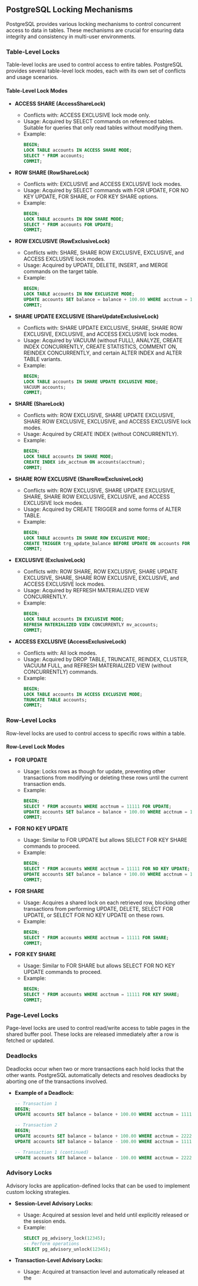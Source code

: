 ## PostgreSQL Locking Mechanisms

PostgreSQL provides various locking mechanisms to control concurrent access to data in tables. These mechanisms are crucial for ensuring data integrity and consistency in multi-user environments.

### Table-Level Locks

Table-level locks are used to control access to entire tables. PostgreSQL provides several table-level lock modes, each with its own set of conflicts and usage scenarios.

#### Table-Level Lock Modes

- **ACCESS SHARE (AccessShareLock)**

  - Conflicts with: ACCESS EXCLUSIVE lock mode only.
  - Usage: Acquired by SELECT commands on referenced tables. Suitable for queries that only read tables without modifying them.
  - Example:
    ```sql
    BEGIN;
    LOCK TABLE accounts IN ACCESS SHARE MODE;
    SELECT * FROM accounts;
    COMMIT;
    ```

- **ROW SHARE (RowShareLock)**

  - Conflicts with: EXCLUSIVE and ACCESS EXCLUSIVE lock modes.
  - Usage: Acquired by SELECT commands with FOR UPDATE, FOR NO KEY UPDATE, FOR SHARE, or FOR KEY SHARE options.
  - Example:
    ```sql
    BEGIN;
    LOCK TABLE accounts IN ROW SHARE MODE;
    SELECT * FROM accounts FOR UPDATE;
    COMMIT;
    ```

- **ROW EXCLUSIVE (RowExclusiveLock)**

  - Conflicts with: SHARE, SHARE ROW EXCLUSIVE, EXCLUSIVE, and ACCESS EXCLUSIVE lock modes.
  - Usage: Acquired by UPDATE, DELETE, INSERT, and MERGE commands on the target table.
  - Example:
    ```sql
    BEGIN;
    LOCK TABLE accounts IN ROW EXCLUSIVE MODE;
    UPDATE accounts SET balance = balance + 100.00 WHERE acctnum = 11111;
    COMMIT;
    ```

- **SHARE UPDATE EXCLUSIVE (ShareUpdateExclusiveLock)**

  - Conflicts with: SHARE UPDATE EXCLUSIVE, SHARE, SHARE ROW EXCLUSIVE, EXCLUSIVE, and ACCESS EXCLUSIVE lock modes.
  - Usage: Acquired by VACUUM (without FULL), ANALYZE, CREATE INDEX CONCURRENTLY, CREATE STATISTICS, COMMENT ON, REINDEX CONCURRENTLY, and certain ALTER INDEX and ALTER TABLE variants.
  - Example:
    ```sql
    BEGIN;
    LOCK TABLE accounts IN SHARE UPDATE EXCLUSIVE MODE;
    VACUUM accounts;
    COMMIT;
    ```

- **SHARE (ShareLock)**

  - Conflicts with: ROW EXCLUSIVE, SHARE UPDATE EXCLUSIVE, SHARE ROW EXCLUSIVE, EXCLUSIVE, and ACCESS EXCLUSIVE lock modes.
  - Usage: Acquired by CREATE INDEX (without CONCURRENTLY).
  - Example:
    ```sql
    BEGIN;
    LOCK TABLE accounts IN SHARE MODE;
    CREATE INDEX idx_acctnum ON accounts(acctnum);
    COMMIT;
    ```

- **SHARE ROW EXCLUSIVE (ShareRowExclusiveLock)**

  - Conflicts with: ROW EXCLUSIVE, SHARE UPDATE EXCLUSIVE, SHARE, SHARE ROW EXCLUSIVE, EXCLUSIVE, and ACCESS EXCLUSIVE lock modes.
  - Usage: Acquired by CREATE TRIGGER and some forms of ALTER TABLE.
  - Example:
    ```sql
    BEGIN;
    LOCK TABLE accounts IN SHARE ROW EXCLUSIVE MODE;
    CREATE TRIGGER trg_update_balance BEFORE UPDATE ON accounts FOR EACH ROW EXECUTE FUNCTION update_balance();
    COMMIT;
    ```

- **EXCLUSIVE (ExclusiveLock)**

  - Conflicts with: ROW SHARE, ROW EXCLUSIVE, SHARE UPDATE EXCLUSIVE, SHARE, SHARE ROW EXCLUSIVE, EXCLUSIVE, and ACCESS EXCLUSIVE lock modes.
  - Usage: Acquired by REFRESH MATERIALIZED VIEW CONCURRENTLY.
  - Example:
    ```sql
    BEGIN;
    LOCK TABLE accounts IN EXCLUSIVE MODE;
    REFRESH MATERIALIZED VIEW CONCURRENTLY mv_accounts;
    COMMIT;
    ```

- **ACCESS EXCLUSIVE (AccessExclusiveLock)**
  - Conflicts with: All lock modes.
  - Usage: Acquired by DROP TABLE, TRUNCATE, REINDEX, CLUSTER, VACUUM FULL, and REFRESH MATERIALIZED VIEW (without CONCURRENTLY) commands.
  - Example:
    ```sql
    BEGIN;
    LOCK TABLE accounts IN ACCESS EXCLUSIVE MODE;
    TRUNCATE TABLE accounts;
    COMMIT;
    ```

### Row-Level Locks

Row-level locks are used to control access to specific rows within a table.

#### Row-Level Lock Modes

- **FOR UPDATE**

  - Usage: Locks rows as though for update, preventing other transactions from modifying or deleting these rows until the current transaction ends.
  - Example:
    ```sql
    BEGIN;
    SELECT * FROM accounts WHERE acctnum = 11111 FOR UPDATE;
    UPDATE accounts SET balance = balance + 100.00 WHERE acctnum = 11111;
    COMMIT;
    ```

- **FOR NO KEY UPDATE**

  - Usage: Similar to FOR UPDATE but allows SELECT FOR KEY SHARE commands to proceed.
  - Example:
    ```sql
    BEGIN;
    SELECT * FROM accounts WHERE acctnum = 11111 FOR NO KEY UPDATE;
    UPDATE accounts SET balance = balance + 100.00 WHERE acctnum = 11111;
    COMMIT;
    ```

- **FOR SHARE**

  - Usage: Acquires a shared lock on each retrieved row, blocking other transactions from performing UPDATE, DELETE, SELECT FOR UPDATE, or SELECT FOR NO KEY UPDATE on these rows.
  - Example:
    ```sql
    BEGIN;
    SELECT * FROM accounts WHERE acctnum = 11111 FOR SHARE;
    COMMIT;
    ```

- **FOR KEY SHARE**
  - Usage: Similar to FOR SHARE but allows SELECT FOR NO KEY UPDATE commands to proceed.
  - Example:
    ```sql
    BEGIN;
    SELECT * FROM accounts WHERE acctnum = 11111 FOR KEY SHARE;
    COMMIT;
    ```

### Page-Level Locks

Page-level locks are used to control read/write access to table pages in the shared buffer pool. These locks are released immediately after a row is fetched or updated.

### Deadlocks

Deadlocks occur when two or more transactions each hold locks that the other wants. PostgreSQL automatically detects and resolves deadlocks by aborting one of the transactions involved.

- **Example of a Deadlock:**

  ```sql
  -- Transaction 1
  BEGIN;
  UPDATE accounts SET balance = balance + 100.00 WHERE acctnum = 11111;

  -- Transaction 2
  BEGIN;
  UPDATE accounts SET balance = balance + 100.00 WHERE acctnum = 22222;
  UPDATE accounts SET balance = balance - 100.00 WHERE acctnum = 11111;

  -- Transaction 1 (continued)
  UPDATE accounts SET balance = balance - 100.00 WHERE acctnum = 22222;
  ```

### Advisory Locks

Advisory locks are application-defined locks that can be used to implement custom locking strategies.

- **Session-Level Advisory Locks:**

  - Usage: Acquired at session level and held until explicitly released or the session ends.
  - Example:
    ```sql
    SELECT pg_advisory_lock(12345);
    -- Perform operations
    SELECT pg_advisory_unlock(12345);
    ```

- **Transaction-Level Advisory Locks:**
  - Usage: Acquired at transaction level and automatically released at the
